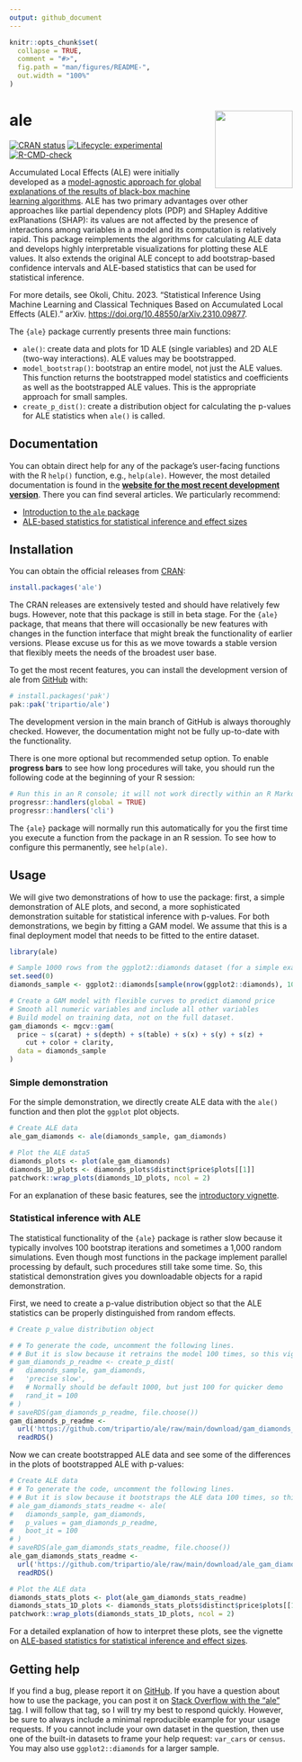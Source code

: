 ```yaml
---
output: github_document
---
```


<!-- README.md is generated from README.Rmd. Please edit that file -->

```r
knitr::opts_chunk$set(
  collapse = TRUE,
  comment = "#>",
  fig.path = "man/figures/README-",
  out.width = "100%"
)
```

# ale <a href="https://tripartio.github.io/ale/"><img src="man/figures/logo.png" align="right" height="138" /></a>

<!-- badges: start -->
[![CRAN status](https://www.r-pkg.org/badges/version/ale)](https://CRAN.R-project.org/package=ale)
[![Lifecycle: experimental](https://img.shields.io/badge/lifecycle-experimental-orange.svg)](https://lifecycle.r-lib.org/articles/stages.html#experimental)
[![R-CMD-check](https://github.com/tripartio/ale/actions/workflows/R-CMD-check.yaml/badge.svg)](https://github.com/tripartio/ale/actions/workflows/R-CMD-check.yaml)
<!-- badges: end -->

Accumulated Local Effects (ALE) were initially developed as a [model-agnostic approach for global explanations of the results of black-box machine learning algorithms](https://www.doi.org/10.1111/rssb.12377 "Apley, Daniel W., and Jingyu Zhu. 'Visualizing the effects of predictor variables in black box supervised learning models.' Journal of the Royal Statistical Society Series B: Statistical Methodology 82.4 (2020): 1059-1086"). ALE has two primary advantages over other approaches like partial dependency plots (PDP) and SHapley Additive exPlanations (SHAP): its values are not affected by the presence of interactions among variables in a model and its computation is relatively rapid. This package reimplements the algorithms for calculating ALE data and develops highly interpretable visualizations for plotting these ALE values. It also extends the original ALE concept to add bootstrap-based confidence intervals and ALE-based statistics that can be used for statistical inference.

For more details, see Okoli, Chitu. 2023. "Statistical Inference Using Machine Learning and Classical Techniques Based on Accumulated Local Effects (ALE)." arXiv. <https://doi.org/10.48550/arXiv.2310.09877>.

The `{ale}` package currently presents three main functions:

-   `ale()`: create data and plots for 1D ALE (single variables) and 2D ALE (two-way interactions). ALE values may be bootstrapped.
-   `model_bootstrap()`: bootstrap an entire model, not just the ALE values. This function returns the bootstrapped model statistics and coefficients as well as the bootstrapped ALE values. This is the appropriate approach for small samples.
-   `create_p_dist()`: create a distribution object for calculating the p-values for ALE statistics when `ale()` is called.

## Documentation

You can obtain direct help for any of the package's user-facing functions with the R `help()` function, e.g., `help(ale)`. However, the most detailed documentation is found in the **[website for the most recent development version](https://tripartio.github.io/ale/)**. There you can find several articles. We particularly recommend:

-   [Introduction to the `ale` package](https://tripartio.github.io/ale/articles/ale-intro.html)
-   [ALE-based statistics for statistical inference and effect sizes](https://tripartio.github.io/ale/articles/ale-statistics.html)


## Installation

You can obtain the official releases from [CRAN](https://CRAN.R-project.org/package=ale):

```r
install.packages('ale')
```

The CRAN releases are extensively tested and should have relatively few bugs. However, note that this package is still in beta stage. For the `{ale}` package, that means that there will occasionally be new features with changes in the function interface that might break the functionality of earlier versions. Please excuse us for this as we move towards a stable version that flexibly meets the needs of the broadest user base.

To get the most recent features, you can install the development version of ale from [GitHub](https://github.com/tripartio/ale) with:

```r
# install.packages('pak')
pak::pak('tripartio/ale')
```

The development version in the main branch of GitHub is always thoroughly checked. However, the documentation might not be fully up-to-date with the functionality.

There is one more optional but recommended setup option. To enable **progress bars** to see how long procedures will take, you should run the following code at the beginning of your R session:

```r
# Run this in an R console; it will not work directly within an R Markdown or Quarto block
progressr::handlers(global = TRUE)
progressr::handlers('cli')
```

The `{ale}` package will normally run this automatically for you the first time you execute a function from the package in an R session. To see how to configure this permanently, see `help(ale)`.

## Usage

We will give two demonstrations of how to use the package: first, a simple demonstration of ALE plots, and second, a more sophisticated demonstration suitable for statistical inference with p-values. For both demonstrations, we begin by fitting a GAM model. We assume that this is a final deployment model that needs to be fitted to the entire dataset. 

```r
library(ale)

# Sample 1000 rows from the ggplot2::diamonds dataset (for a simple example).
set.seed(0)
diamonds_sample <- ggplot2::diamonds[sample(nrow(ggplot2::diamonds), 1000), ]

# Create a GAM model with flexible curves to predict diamond price
# Smooth all numeric variables and include all other variables
# Build model on training data, not on the full dataset.
gam_diamonds <- mgcv::gam(
  price ~ s(carat) + s(depth) + s(table) + s(x) + s(y) + s(z) +
    cut + color + clarity,
  data = diamonds_sample
)

```

### Simple demonstration

For the simple demonstration, we directly create ALE data with the `ale()` function and then plot the `ggplot` plot objects.

```r
# Create ALE data
ale_gam_diamonds <- ale(diamonds_sample, gam_diamonds)

# Plot the ALE data5
diamonds_plots <- plot(ale_gam_diamonds)
diamonds_1D_plots <- diamonds_plots$distinct$price$plots[[1]]
patchwork::wrap_plots(diamonds_1D_plots, ncol = 2)
```

For an explanation of these basic features, see the [introductory vignette](https://tripartio.github.io/ale/articles/ale-intro.html).

### Statistical inference with ALE

The statistical functionality of the `{ale}` package is rather slow because it typically involves 100 bootstrap iterations and sometimes a 1,000 random simulations. Even though most functions in the package implement parallel processing by default, such procedures still take some time. So, this statistical demonstration gives you downloadable objects for a rapid demonstration.

First, we need to create a p-value distribution object so that the ALE statistics can be properly distinguished from random effects.

```r
# Create p_value distribution object

# # To generate the code, uncomment the following lines.
# # But it is slow because it retrains the model 100 times, so this vignette loads a pre-created p_value distribution object.
# gam_diamonds_p_readme <- create_p_dist(
#   diamonds_sample, gam_diamonds,
#   'precise slow',
#   # Normally should be default 1000, but just 100 for quicker demo
#   rand_it = 100
# )
# saveRDS(gam_diamonds_p_readme, file.choose())
gam_diamonds_p_readme <- 
  url('https://github.com/tripartio/ale/raw/main/download/gam_diamonds_p_readme.rds') |> 
  readRDS()

```

Now we can create bootstrapped ALE data and see some of the differences in the plots of bootstrapped ALE with p-values:

```r
# Create ALE data
# # To generate the code, uncomment the following lines.
# # But it is slow because it bootstraps the ALE data 100 times, so this vignette loads a pre-created ALE object.
# ale_gam_diamonds_stats_readme <- ale(
#   diamonds_sample, gam_diamonds,
#   p_values = gam_diamonds_p_readme,
#   boot_it = 100
# )
# saveRDS(ale_gam_diamonds_stats_readme, file.choose())
ale_gam_diamonds_stats_readme <- 
  url('https://github.com/tripartio/ale/raw/main/download/ale_gam_diamonds_stats_readme.rds') |> 
  readRDS()

# Plot the ALE data
diamonds_stats_plots <- plot(ale_gam_diamonds_stats_readme)
diamonds_stats_1D_plots <- diamonds_stats_plots$distinct$price$plots[[1]]
patchwork::wrap_plots(diamonds_stats_1D_plots, ncol = 2)
```

For a detailed explanation of how to interpret these plots, see the vignette on [ALE-based statistics for statistical inference and effect sizes](https://tripartio.github.io/ale/articles/ale-statistics.html).

## Getting help

If you find a bug, please report it on [GitHub](https://github.com/tripartio/ale/issues). If you have a question about how to use the package, you can post it on [Stack Overflow with the “ale” tag](https://stackoverflow.com/questions/tagged/ale). I will follow that tag, so I will try my best to respond quickly. However, be sure to always include a minimal reproducible example for your usage requests. If you cannot include your own dataset in the question, then use one of the built-in datasets to frame your help request: `var_cars` or `census`. You may also use `ggplot2::diamonds` for a larger sample. 


